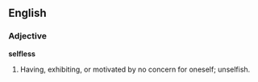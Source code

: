 ==English==

===Adjective===
'''selfless'''
#Having, exhibiting, or motivated by no concern for oneself; unselfish.
